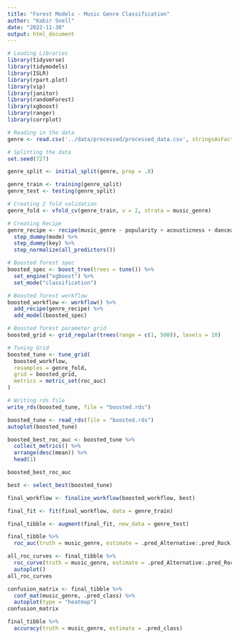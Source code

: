 ```yaml
---
title: "Forest Models - Music Genre Classification"
author: "Kabir Snell"
date: "2022-11-30"
output: html_document
---
```

```R
# Loading Libraries
library(tidyverse)
library(tidymodels)
library(ISLR)
library(rpart.plot)
library(vip)
library(janitor)
library(randomForest)
library(xgboost)
library(ranger)
library(corrplot)
```

```R
# Reading in the data
genre <- read.csv('../data/processed/processed_data.csv', stringsAsFactors = TRUE)
```

```R
# Splitting the data
set.seed(727)

genre_split <- initial_split(genre, prop = .8)

genre_train <- training(genre_split)
genre_test <- testing(genre_split)
```

```R
# Creating 2 fold validation
genre_fold <- vfold_cv(genre_train, v = 2, strata = music_genre)
```

```R
# Creating Recipe
genre_recipe <- recipe(music_genre ~ popularity + acousticness + danceability + duration_ms + energy + instrumentalness + liveness + loudness + mode + speechiness + tempo + key, data = genre_train) %>%
  step_dummy(mode) %>%
  step_dummy(key) %>%
  step_normalize(all_predictors())
```

```R
# Boosted forest spec
boosted_spec <- boost_tree(trees = tune()) %>%
  set_engine("xgboost") %>%
  set_mode("classification")

# Boosted forest workflow
boosted_workflow <- workflow() %>% 
  add_recipe(genre_recipe) %>% 
  add_model(boosted_spec)

# Boosted forest parameter grid
boosted_grid <- grid_regular(trees(range = c(1, 500)), levels = 10)
```

```R
# Tuning Grid
boosted_tune <- tune_grid(
  boosted_workflow,
  resamples = genre_fold,
  grid = boosted_grid,
  metrics = metric_set(roc_auc)
)

# Writing rds file
write_rds(boosted_tune, file = "boosted.rds")
```

```R
boosted_tune <- read_rds(file = "boosted.rds")
autoplot(boosted_tune)
```
```R
boosted_best_roc_auc <- boosted_tune %>% 
  collect_metrics() %>% 
  arrange(desc(mean)) %>% 
  head(1)

boosted_best_roc_auc
```
```R
best <- select_best(boosted_tune)

final_workflow <- finalize_workflow(boosted_workflow, best)

final_fit <- fit(final_workflow, data = genre_train)

final_tibble <- augment(final_fit, new_data = genre_test)

final_tibble %>% 
  roc_auc(truth = music_genre, estimate = .pred_Alternative:.pred_Rock)
```

```R
all_roc_curves <- final_tibble %>% 
  roc_curve(truth = music_genre, estimate = .pred_Alternative:.pred_Rock) %>% 
  autoplot()
all_roc_curves
```

```r
confusion_matrix <- final_tibble %>%
  conf_mat(music_genre, .pred_class) %>% 
  autoplot(type = "heatmap")
confusion_matrix
```

```R
final_tibble %>%
  accuracy(truth = music_genre, estimate = .pred_class)
```








